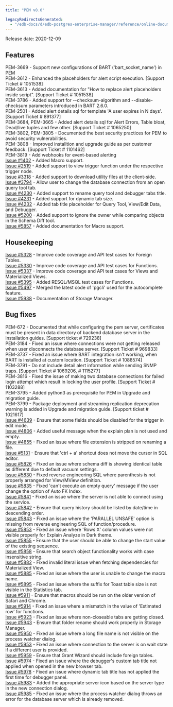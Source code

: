 ```yaml
---
title: "PEM v8.0"

legacyRedirectsGenerated:
  - "/edb-docs/d/edb-postgres-enterprise-manager/reference/online-documentation/8.0/pem_release_notes_8_0.html"
---
```


Release date: 2020-12-09

## Features

PEM-3669 - Support new configurations of BART ('bart_socket_name') in PEM  
PEM-3612 - Enhanced the placeholders for alert script execution. \[Support Ticket # 1051538]  
PEM-3613 - Added documentation for "How to replace alert placeholders inside script". \[Support Ticket # 1051538]  
PEM-3786 - Added support for --checksum-algorithm and --disable-checksum parameters introduced in BART 2.6.0.  
PEM-2501 - Added alert details sql for template 'A user expires in N days'. \[Support Ticket # 891377]  
PEM-3684, PEM-3665 - Added alert details sql for Alert Errors, Table bloat, Dead/live tuples and few other. \[Support Ticket # 1065250]  
PEM-3802, PEM-3805 - Documented the best security practices for PEM to avoid security vulnerabilities.  
PEM-3808 - Improved installtion and upgrade guide as per customer feedback. \[Support Ticket # 1101462]  
PEM-3819 - Add webhooks for event-based alerting  
[Issue #1402](https://redmine.postgresql.org/issues/1402) - Added Macro support.  
[Issue #2519](https://redmine.postgresql.org/issues/2519) - Added support to view trigger function under the respective trigger node.  
[Issue #3318](https://redmine.postgresql.org/issues/3318) - Added support to download utility files at the client-side.  
[Issue #3794](https://redmine.postgresql.org/issues/3794) - Allow user to change the database connection from an open query tool tab.  
[Issue #4230](https://redmine.postgresql.org/issues/4230) - Added support to rename query tool and debugger tabs title.  
[Issue #4231](https://redmine.postgresql.org/issues/4231) - Added support for dynamic tab size.  
[Issue #4232](https://redmine.postgresql.org/issues/4232) - Added tab title placeholder for Query Tool, View/Edit Data, and Debugger.  
[Issue #5200](https://redmine.postgresql.org/issues/5200) - Added support to ignore the owner while comparing objects in the Schema Diff tool.  
[Issue #5857](https://redmine.postgresql.org/issues/5857) - Added documentation for Macro support.

## Housekeeping

[Issue #5328](https://redmine.postgresql.org/issues/5328) - Improve code coverage and API test cases for Foreign Tables.  
[Issue #5330](https://redmine.postgresql.org/issues/5330) - Improve code coverage and API test cases for Functions.  
[Issue #5337](https://redmine.postgresql.org/issues/5337) - Improve code coverage and API test cases for Views and Materialized Views.  
[Issue #5395](https://redmine.postgresql.org/issues/5395) - Added RESQL/MSQL test cases for Functions.  
[Issue #5497](https://redmine.postgresql.org/issues/5497) - Merged the latest code of 'pgcli' used for the autocomplete feature.  
[Issue #5938](https://redmine.postgresql.org/issues/5938) - Documentation of Storage Manager.

## Bug fixes

PEM-672 - Documented that while configuring the pem server, certificates must be present in data directory of backend database server in the installation guides. \[Support ticket # 729238]  
PEM-3184 - Fixed an issue where connections were not getting released when user disconnects the database server. \[Support Ticket # 969833]  
PEM-3737 - Fixed an issue where BART integration isn't working, when BART is installed at custom location. \[Support Ticket # 1088574]  
PEM-3791 - Do not include detail alert information while sending SNMP traps. \[Support Ticket # 1069206, # 1115277]  
PEM-3816 - Fixed the issue of making two database connections for failed login attempt which result in locking the user profile. \[Support Ticket # 1103288]  
PEM-3795 - Added python3 as prerequisite for PEM in Upgrade and migration guide.  
PEM-3799 - Package deployment and streaming replication deprecation warning is added in Upgrade and migration guide. \[Support ticket # 1021617]  
[Issue #4639](https://redmine.postgresql.org/issues/4639) - Ensure that some fields should be disabled for the trigger in edit mode.  
[Issue #4806](https://redmine.postgresql.org/issues/4806) - Added useful message when the explain plan is not used and empty.  
[Issue #4855](https://redmine.postgresql.org/issues/4855) - Fixed an issue where file extension is stripped on renaming a file.  
[Issue #5131](https://redmine.postgresql.org/issues/5131) - Ensure that 'ctrl + a' shortcut does not move the cursor in SQL editor.  
[Issue #5826](https://redmine.postgresql.org/issues/5826) - Fixed an issue where schema diff is showing identical table as different due to default vacuum settings.  
[Issue #5830](https://redmine.postgresql.org/issues/5830) - Fixed reverse engineering SQL where parenthesis is not properly arranged for View/MView definition.  
[Issue #5835](https://redmine.postgresql.org/issues/5835) - Fixed 'can't execute an empty query' message if the user change the option of Auto FK Index.  
[Issue #5841](https://redmine.postgresql.org/issues/5841) - Fixed an issue where the server is not able to connect using the service.  
[Issue #5842](https://redmine.postgresql.org/issues/5842) - Ensure that query history should be listed by date/time in descending order.  
[Issue #5843](https://redmine.postgresql.org/issues/5843) - Fixed an issue where the 'PARALLEL UNSAFE' option is missing from reverse engineering SQL of function/procedure.  
[Issue #5853](https://redmine.postgresql.org/issues/5853) - Fixed an issue where 'Rows X' column values were not visible properly for Explain Analyze in Dark theme.  
[Issue #5855](https://redmine.postgresql.org/issues/5855) - Ensure that the user should be able to change the start value of the existing sequence.  
[Issue #5858](https://redmine.postgresql.org/issues/5858) - Ensure that search object functionality works with case insensitive string.  
[Issue #5882](https://redmine.postgresql.org/issues/5882) - Fixed invalid literal issue when fetching dependencies for Materialized View.  
[Issue #5885](https://redmine.postgresql.org/issues/5885) - Fixed an issue where the user is unable to change the macro name.  
[Issue #5895](https://redmine.postgresql.org/issues/5895) - Fixed an issue where the suffix for Toast table size is not visible in the Statistics tab.  
[Issue #5911](https://redmine.postgresql.org/issues/5911) - Ensure that macros should be run on the older version of Safari and Chrome.  
[Issue #5914](https://redmine.postgresql.org/issues/5914) - Fixed an issue where a mismatch in the value of 'Estimated row' for functions.  
[Issue #5923](https://redmine.postgresql.org/issues/5923) - Fixed an issue where non-closeable tabs are getting closed.  
[Issue #5943](https://redmine.postgresql.org/issues/5943) - Ensure that folder rename should work properly in Storage Manager.  
[Issue #5950](https://redmine.postgresql.org/issues/5950) - Fixed an issue where a long file name is not visible on the process watcher dialog.  
[Issue #5953](https://redmine.postgresql.org/issues/5953) - Fixed an issue where connection to the server is on wait state if a different user is provided.  
[Issue #5959](https://redmine.postgresql.org/issues/5959) - Ensure that Grant Wizard should include foreign tables.  
[Issue #5974](https://redmine.postgresql.org/issues/5974) - Fixed an issue where the debugger's custom tab title not applied when opened in the new browser tab.  
[Issue #5978](https://redmine.postgresql.org/issues/5978) - Fixed an issue where dynamic tab title has not applied the first time for debugger panel.  
[Issue #5983](https://redmine.postgresql.org/issues/5983) - Added the appropriate server icon based on the server type in the new connection dialog.  
[Issue #5985](https://redmine.postgresql.org/issues/5985) - Fixed an issue where the process watcher dialog throws an error for the database server which is already removed.
